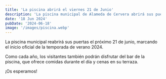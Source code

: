```yaml
---
title: 'La piscina abrirá el viernes 21 de Junio'
description: 'La piscina municipal de Alameda de Cervera abrirá sus puertas el 21 de Junio'
date: '18 Jun 2024'
pubDate: '2024-06-18'
image: '/images/piscina.webp'
---
```


La piscina municipal reabrirá sus puertas el próximo 21 de junio, marcando el inicio oficial de la temporada de verano 2024.

Como cada año, los visitantes también podrán disfrutar del bar de la piscina, que ofrece comidas durante el día y cenas en su terraza.

¡Os esperamos!

